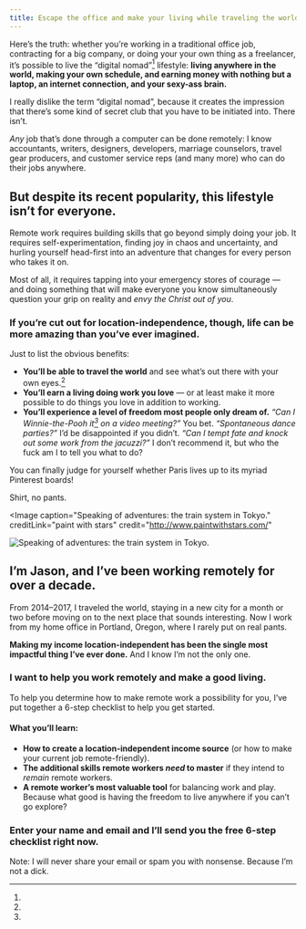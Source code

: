 ```yaml
---
title: Escape the office and make your living while traveling the world.
---
```



Here’s the truth: whether you’re working in a traditional office job, contracting for a big company, or doing your your own thing as a freelancer, it’s possible to live the “digital nomad”[^dn] lifestyle: **living anywhere in the world, making your own schedule, and earning money with nothing but a laptop, an internet connection, and your sexy-ass brain.**

[^dn]:
  I really dislike the term “digital nomad”, because it creates the impression that there’s some kind of secret club that you have to be initiated into. There isn’t.

_Any_ job that’s done through a computer can be done remotely: I know accountants, writers, designers, developers, marriage counselors, travel gear producers, and customer service reps (and many more) who can do their jobs anywhere.

## But despite its recent popularity, this lifestyle isn’t for everyone.

Remote work requires building skills that go beyond simply doing your job. It requires self-experimentation, finding joy in chaos and uncertainty, and hurling yourself head-first into an adventure that changes for every person who takes it on.

Most of all, it requires tapping into your emergency stores of courage — and doing something that will make everyone you know simultaneously question your grip on reality and _envy the Christ out of you_.

### If you’re cut out for location-independence, though, life can be more amazing than you’ve ever imagined.

Just to list the obvious benefits:

- **You’ll be able to travel the world** and see what’s out there with your own eyes.[^pinterest]
- **You’ll earn a living doing work you love** — or at least make it more possible to do things you love in addition to working.
- **You’ll experience a level of freedom most people only dream of.** _“Can I Winnie-the-Pooh it[^wtp] on a video meeting?”_ You bet. _“Spontaneous dance parties?”_ I’d be disappointed if you didn’t. _“Can I tempt fate and knock out some work from the jacuzzi?”_ I don’t recommend it, but who the fuck am I to tell you what to do?

[^pinterest]:
  You can finally judge for yourself whether Paris lives up to its myriad Pinterest boards!

[^wtp]:
  Shirt, no pants.

<Image
  caption="Speaking of adventures: the train system in Tokyo."
  creditLink="paint with stars"
  credit="http://www.paintwithstars.com/"
>

  ![Speaking of adventures: the train system in Tokyo.](images/jason-lengstorf-in-tokyo.jpg)

</Image>

## I’m Jason, and I’ve been working remotely for over a decade.

From 2014–2017, I traveled the world, staying in a new city for a month or two before moving on to the next place that sounds interesting. Now I work from my home office in Portland, Oregon, where I rarely put on real pants.

**Making my income location-independent has been the single most impactful thing I’ve ever done.** And I know I’m not the only one.

### I want to help you work remotely and make a good living.

To help you determine how to make remote work a possibility for you, I’ve put together a 6-step checklist to help you get started.

#### What you’ll learn:

- **How to create a location-independent income source** (or how to make your current job remote-friendly).
- **The additional skills remote workers _need_ to master** if they intend to _remain_ remote workers.
- **A remote worker’s most valuable tool** for balancing work and play. Because what good is having the freedom to live anywhere if you can’t go explore?

### Enter your name and email and I’ll send you the free 6-step checklist right now.

<OptIn button="Get It Now" group="TRAVEL" source="/remote-work-course/" />
<OptInNotice>
  Note: I will never share your email or spam you with nonsense.
  Because I’m not a dick.
</OptInNotice>
